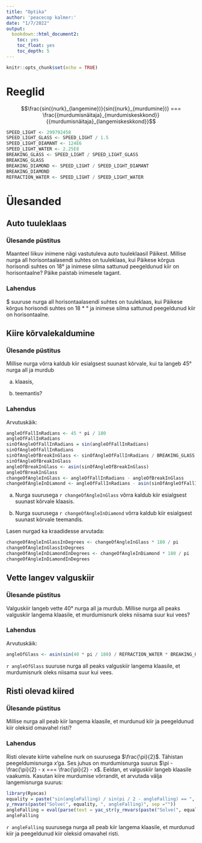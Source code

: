 ```yaml
---
title: "Optika"
author: 'peacecop kalmer:'
date: "1/7/2022"
output:
  bookdown::html_document2:
    toc: yes
    toc_float: yes
    toc_depth: 5
---
```


```r
knitr::opts_chunk$set(echo = TRUE)
```

# Reeglid

$$\frac{sin({nurk}_{langemine})}{sin({nurk}_{murdumine})} === \frac{{murdumisnäitaja}_{murdumiskeskkond}}{{murdumisnäitaja}_{langemiskeskkond}}$$

```r
SPEED_LIGHT <- 299792458
SPEED_LIGHT_GLASS <- SPEED_LIGHT / 1.5
SPEED_LIGHT_DIAMANT <- 124E6
SPEED_LIGHT_WATER <- 2.25E8
BREAKING_GLASS <- SPEED_LIGHT / SPEED_LIGHT_GLASS
BREAKING_GLASS
BREAKING_DIAMOND <- SPEED_LIGHT / SPEED_LIGHT_DIAMANT
BREAKING_DIAMOND
REFRACTION_WATER <- SPEED_LIGHT / SPEED_LIGHT_WATER
```

# Ülesanded

## Auto tuuleklaas

### Ülesande püstitus

Maanteel liikuv inimene nägi vastutuleva auto tuuleklaasil Päikest. Millise nurga all horisontaalasendi suhtes on tuuleklaas, kui Päikese kõrgus horisondi suhtes on 18° ja inimese silma sattunud peegeldunud kiir on horisontaalne? Päike paistab inimesele tagant.

### Lahendus

$\frac{9 \cdot \pi}{20} suuruse nurga all horisontaalasendi suhtes on tuuleklaas, kui Päikese kõrgus horisondi suhtes on 18 * ° ja inimese silma sattunud peegeldunud kiir on horisontaalne.

## Kiire kõrvalekaldumine 

### Ülesande püstitus

Millise nurga võrra kaldub kiir esialgsest suunast kõrvale, kui ta langeb 45° nurga all ja murdub

a) klaasis,

b) teemantis?

### Lahendus

Arvutuskäik:

```r
angleOfFallInRadians <- 45 * pi / 180
angleOfFallInRadians
sinOfAngleOfFallInRadians = sin(angleOfFallInRadians)
sinOfAngleOfFallInRadians
sinOfAngleOfBreakInGlass <- sinOfAngleOfFallInRadians / BREAKING_GLASS
sinOfAngleOfBreakInGlass
angleOfBreakInGlass <- asin(sinOfAngleOfBreakInGlass)
angleOfBreakInGlass
changeOfAngleInGlass <- angleOfFallInRadians - angleOfBreakInGlass
changeOfAngleInDiamond <- angleOfFallInRadians - asin(sinOfAngleOfFallInRadians / BREAKING_DIAMOND)
```

a) Nurga suurusega `r changeOfAngleInGlass` võrra kaldub kiir esialgsest suunast kõrvale klaasis.

b) Nurga suurusega `r changeOfAngleInDiamond` võrra kaldub kiir esialgsest suunast kõrvale teemandis.

Lasen nurgad ka kraadidesse arvutada:

```r
changeOfAngleInGlassInDegrees <- changeOfAngleInGlass * 180 / pi
changeOfAngleInGlassInDegrees
changeOfAngleInDiamondInDegrees <- changeOfAngleInDiamond * 180 / pi
changeOfAngleInDiamondInDegrees
```

## Vette langev valguskiir 

### Ülesande püstitus

Valguskiir langeb vette 40° nurga all ja murdub. Millise nurga all peaks valguskiir langema klaasile, et murdumisnurk oleks niisama suur kui vees?

### Lahendus

Arvutuskäik:

```r
angleOfGlass <- asin(sin(40 * pi / 180) / REFRACTION_WATER * BREAKING_GLASS)
```

`r angleOfGlass` suuruse nurga all peaks valguskiir langema klaasile, et murdumisnurk oleks niisama suur kui vees.

## Risti olevad kiired 

### Ülesande püstitus

Millise nurga all peab kiir langema klaasile, et murdunud kiir ja peegeldunud kiir oleksid omavahel risti?

### Lahendus

Risti olevate kiirte vaheline nurk on suurusega $\frac{\pi}{2}$. Tähistan peegeldumisnurga *x*'ga. Ses juhus on murdumisnurga suurus $\pi - \frac{\pi}{2} - x === \frac{\pi}{2} - x$. Eeldan, et valguskiir langeb klaasile vaakumis. Kasutan kiire murdumise võrrandit, et arvutada välja langemisnurga suurus:

```r
library(Ryacas)
equality = paste("sin(angleFalling) / sin(pi / 2 - angleFalling) == ", BREAKING_GLASS, sep = " ")
y_rmvars(paste("Solve(", equality, ", angleFalling)", sep =""))
angleFalling = eval(parse(text = yac_str(y_rmvars(paste("Solve(", equality, ", angleFalling)", sep ="")))))
angleFalling
```

`r angleFalling` suurusega nurga all peab kiir langema klaasile, et murdunud kiir ja peegeldunud kiir oleksid omavahel risti.

